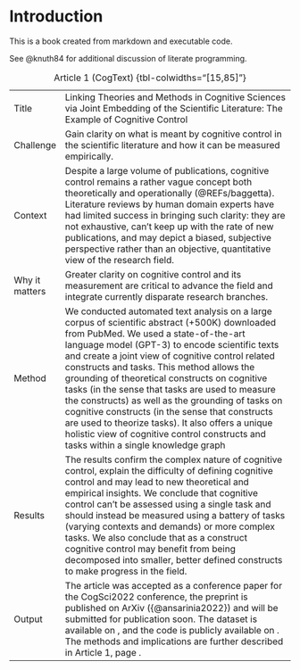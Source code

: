 # Introduction

This is a book created from markdown and executable code.

See @knuth84 for additional discussion of literate programming.


+---------------+---------------+
| Title         | Linking Theories and Methods in Cognitive Sciences via Joint Embedding of the Scientific Literature: The Example of Cognitive Control
+---------------+---------------+
| Challenge     | Gain clarity on what is meant by cognitive control in the scientific literature and how it can be measured empirically.
+---------------+---------------+
| Context       | Despite a large volume of publications, cognitive control remains a rather vague concept both theoretically and operationally (@REFs/baggetta). Literature reviews by human domain experts have had limited success in bringing such clarity: they are not exhaustive, can’t keep up with the rate of new publications, and may depict a biased, subjective perspective rather than an objective, quantitative view of the research field.
+---------------+---------------+
| Why it matters| Greater clarity on cognitive control and its measurement are critical to advance the field and integrate currently disparate research branches.
+---------------+---------------+
| Method        | We conducted automated text analysis on a large corpus of scientific abstract (+500K) downloaded from PubMed. We used a state-of-the-art language model (GPT-3) to encode scientific texts and create a joint view of cognitive control related constructs and tasks. This method allows the grounding of theoretical constructs on cognitive tasks (in the sense that tasks are used to measure the constructs) as well as the grounding of tasks on cognitive constructs (in the sense that constructs are used to theorize tasks). It also offers a unique holistic view of cognitive control constructs and tasks within a single knowledge graph.
+---------------+---------------+
| Results       | The results confirm the complex nature of cognitive control, explain the difficulty of defining cognitive control and may lead to new theoretical and empirical insights. We conclude that cognitive control can’t be assessed using a single task and should instead be measured using a battery of tasks (varying contexts and demands) or more complex tasks. We also conclude that as a construct cognitive control may benefit from being decomposed into smaller, better defined constructs to make progress in the field.
+---------------+---------------+
| Output        | The article was accepted as a conference paper for the CogSci2022 conference, the preprint is published on ArXiv ({@ansarinia2022}) and will be submitted for publication soon. The dataset is available on \url{https://huggingface.co/datasets/morteza/cogtext}, and the code is publicly available on \url{https://github.com/morteza/CogText}. <br />
|               | The methods and implications are further described in Article 1, page \pageref{chapters-cogtext}.
+---------------+---------------+

: Article 1 (CogText) {tbl-colwidths="[15,85]"}

